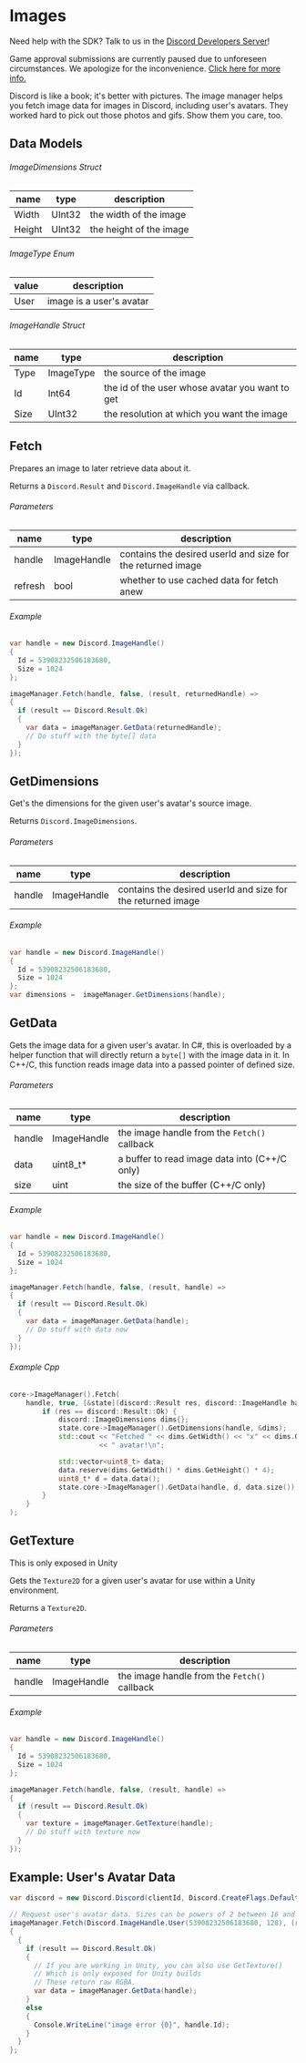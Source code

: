 # Images

<Alert type="info">

Need help with the SDK? Talk to us in the [Discord Developers Server](https://discord.gg/discord-developers)!

</Alert>

<Alert type="warn">

Game approval submissions are currently paused due to unforeseen circumstances. We apologize for the inconvenience. [Click here for more info.](https://support-dev.discord.com/hc/en-us/articles/360041437171)

</Alert>

Discord is like a book; it's better with pictures. The image manager helps you fetch image data for images in Discord, including user's avatars. They worked hard to pick out those photos and gifs. Show them you care, too.

## Data Models

###### ImageDimensions Struct

| name   | type   | description             |
| ------ | ------ | ----------------------- |
| Width  | UInt32 | the width of the image  |
| Height | UInt32 | the height of the image |

###### ImageType Enum

| value | description              |
| ----- | ------------------------ |
| User  | image is a user's avatar |

###### ImageHandle Struct

| name | type      | description                                     |
| ---- | --------- | ----------------------------------------------- |
| Type | ImageType | the source of the image                         |
| Id   | Int64     | the id of the user whose avatar you want to get |
| Size | UInt32    | the resolution at which you want the image      |

## Fetch

Prepares an image to later retrieve data about it.

Returns a `Discord.Result` and `Discord.ImageHandle` via callback.

###### Parameters

| name    | type        | description                                                 |
| ------- | ----------- | ----------------------------------------------------------- |
| handle  | ImageHandle | contains the desired userId and size for the returned image |
| refresh | bool        | whether to use cached data for fetch anew                   |

###### Example

```cs
var handle = new Discord.ImageHandle()
{
  Id = 53908232506183680,
  Size = 1024
};

imageManager.Fetch(handle, false, (result, returnedHandle) =>
{
  if (result == Discord.Result.Ok)
  {
    var data = imageManager.GetData(returnedHandle);
    // Do stuff with the byte[] data
  }
});
```

## GetDimensions

Get's the dimensions for the given user's avatar's source image.

Returns `Discord.ImageDimensions`.

###### Parameters

| name   | type        | description                                                 |
| ------ | ----------- | ----------------------------------------------------------- |
| handle | ImageHandle | contains the desired userId and size for the returned image |

###### Example

```cs
var handle = new Discord.ImageHandle()
{
  Id = 53908232506183680,
  Size = 1024
};
var dimensions =  imageManager.GetDimensions(handle);
```

## GetData

Gets the image data for a given user's avatar. In C#, this is overloaded by a helper function that will directly return a `byte[]` with the image data in it. In C++/C, this function reads image data into a passed pointer of defined size.

###### Parameters

| name   | type        | description                                   |
| ------ | ----------- | --------------------------------------------- |
| handle | ImageHandle | the image handle from the `Fetch()` callback  |
| data   | uint8_t\*   | a buffer to read image data into (C++/C only) |
| size   | uint        | the size of the buffer (C++/C only)           |

###### Example

```cs
var handle = new Discord.ImageHandle()
{
  Id = 53908232506183680,
  Size = 1024
};

imageManager.Fetch(handle, false, (result, handle) =>
{
  if (result == Discord.Result.Ok)
  {
    var data = imageManager.GetData(handle);
    // Do stuff with data now
  }
});
```

###### Example Cpp

```cpp
core->ImageManager().Fetch(
    handle, true, [&state](discord::Result res, discord::ImageHandle handle) {
        if (res == discord::Result::Ok) {
            discord::ImageDimensions dims{};
            state.core->ImageManager().GetDimensions(handle, &dims);
            std::cout << "Fetched " << dims.GetWidth() << "x" << dims.GetHeight()
                      << " avatar!\n";

            std::vector<uint8_t> data;
            data.reserve(dims.GetWidth() * dims.GetHeight() * 4);
            uint8_t* d = data.data();
            state.core->ImageManager().GetData(handle, d, data.size());
        }
    }
);
```

## GetTexture

<Alert type="warn">

This is only exposed in Unity

</Alert>

Gets the `Texture2D` for a given user's avatar for use within a Unity environment.

Returns a `Texture2D`.

###### Parameters

| name   | type        | description                                  |
| ------ | ----------- | -------------------------------------------- |
| handle | ImageHandle | the image handle from the `Fetch()` callback |

###### Example

```cs
var handle = new Discord.ImageHandle()
{
  Id = 53908232506183680,
  Size = 1024
};

imageManager.Fetch(handle, false, (result, handle) =>
{
  if (result == Discord.Result.Ok)
  {
    var texture = imageManager.GetTexture(handle);
    // Do stuff with texture now
  }
});
```

## Example: User's Avatar Data

```cs
var discord = new Discord.Discord(clientId, Discord.CreateFlags.Default);

// Request user's avatar data. Sizes can be powers of 2 between 16 and 2048
imageManager.Fetch(Discord.ImageHandle.User(53908232506183680, 128), (result, handle) =>
{
  {
    if (result == Discord.Result.Ok)
    {
      // If you are working in Unity, you can also use GetTexture()
      // Which is only exposed for Unity builds
      // These return raw RGBA.
      var data = imageManager.GetData(handle);
    }
    else
    {
      Console.WriteLine("image error {0}", handle.Id);
    }
  }
};
```

